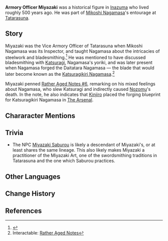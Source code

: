 {{Character Infobox
|type             = Mentioned
|region           = Inazuma
}}
'''Armory Officer Miyazaki''' was a historical figure in [[Inazuma]] who lived roughly 500 years ago. He was part of [[Mikoshi Nagamasa]]'s entourage at [[Tatarasuna]].

==Story==
Miyazaki was the Vice Armory Officer of Tatarasuna when Mikoshi Nagamasa was its Inspector, and taught Nagamasa about the intricacies of steelwork and bladesmithing.<ref name="katsukiri">{{Ref/Weapon|Katsuragikiri Nagamasa}}</ref> He was mentioned to have discussed bladesmithing with [[Katsuragi]], Nagamasa's yoriki, and was later present when Nagamasa forged the Daitatara Nagamasa &mdash; the blade that would later become known as the [[Katsuragikiri Nagamasa]].<ref name="RAN">Interactable: [[Rather Aged Notes#Dialogue|Rather Aged Notes]]</ref>

Miyazaki penned [[Rather Aged Notes#Rather Aged Notes #6|Rather Aged Notes #6]], remarking on his mixed feelings about Nagamasa, who slew Katsuragi and indirectly caused [[Nozomu]]'s death. In the note, he also indicates that [[Kinjiro]] placed the forging blueprint for Katsuragikiri Nagamasa in [[The Arsenal]].

==Chararacter Mentions==
{{Character Mentions}}

==Trivia==
*The NPC [[Miyazaki Saburou]] is likely a descendant of Miyazaki's, or at least shares the same lineage. This also likely makes Miyazaki a practitioner of the Miyazaki Art, one of the swordsmithing traditions in Tatarasuna and the one which Saburou practices.

==Other Languages==
{{Other Languages
|default_hidden = 1
|en      = Miyazaki Kaneo
|zhs     = 宫崎兼雄
|zhs_rm  = Gōngqí Jiānxióng
|zht     = 宮崎兼雄
|zht_rm  = Gōngqí Jiānxióng
|ja      = 宮崎兼雄
|ja_rm   = Miyazaki Kaneo
|ko      = 미야자키 카네오
|ko_rm   = Miyajaki Kaneo
|es      = Miyazaki Kaneo
|fr      = Miyazaki Kaneo
|ru      = Миядзаки Канэо
|th      = Miyazaki Kaneo
|vi      = Miyazaki Kaneo
|de      = Miyazaki Kaneo
|id      = Miyazaki Kaneo
|pt      = Miyazaki Kaneo
|tr      = Miyazaki Kaneo
|it      = Miyazaki Kaneo
}}

==Change History==
{{Change History|introduced=2.0}}

==References==
{{Reflist}}